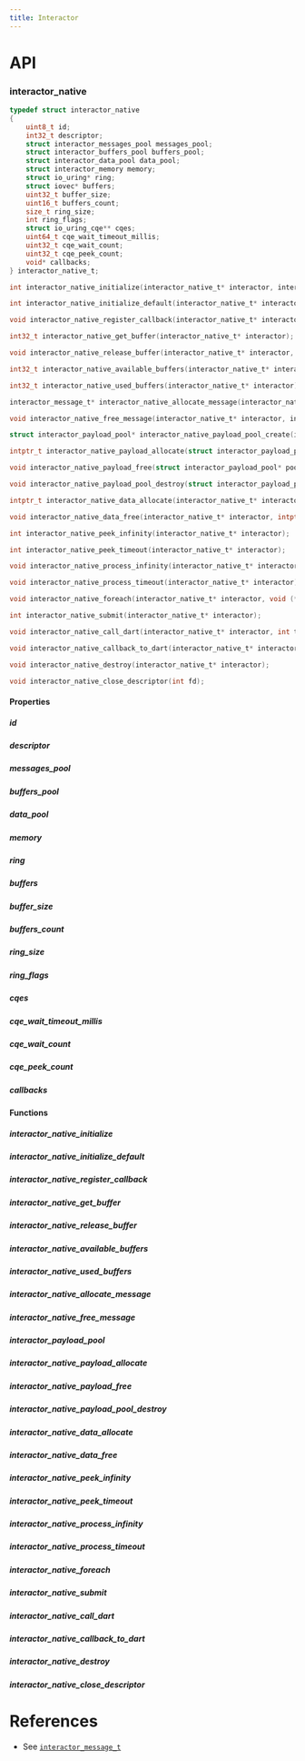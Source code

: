 ```yaml
---
title: Interactor
---
```


# API

### interactor_native

```c title="Declaration"
typedef struct interactor_native
{
    uint8_t id;
    int32_t descriptor;
    struct interactor_messages_pool messages_pool;
    struct interactor_buffers_pool buffers_pool;
    struct interactor_data_pool data_pool;
    struct interactor_memory memory;
    struct io_uring* ring;
    struct iovec* buffers;
    uint32_t buffer_size;
    uint16_t buffers_count;
    size_t ring_size;
    int ring_flags;
    struct io_uring_cqe** cqes;
    uint64_t cqe_wait_timeout_millis;
    uint32_t cqe_wait_count;
    uint32_t cqe_peek_count;
    void* callbacks;
} interactor_native_t;

int interactor_native_initialize(interactor_native_t* interactor, interactor_native_configuration_t* configuration, uint8_t id);

int interactor_native_initialize_default(interactor_native_t* interactor, uint8_t id);

void interactor_native_register_callback(interactor_native_t* interactor, uint64_t owner, uint64_t method, void (*callback)(interactor_message_t*));

int32_t interactor_native_get_buffer(interactor_native_t* interactor);

void interactor_native_release_buffer(interactor_native_t* interactor, uint16_t buffer_id);

int32_t interactor_native_available_buffers(interactor_native_t* interactor);

int32_t interactor_native_used_buffers(interactor_native_t* interactor);

interactor_message_t* interactor_native_allocate_message(interactor_native_t* interactor);

void interactor_native_free_message(interactor_native_t* interactor, interactor_message_t* message);

struct interactor_payload_pool* interactor_native_payload_pool_create(interactor_native_t* interactor, size_t size);

intptr_t interactor_native_payload_allocate(struct interactor_payload_pool* pool);

void interactor_native_payload_free(struct interactor_payload_pool* pool, intptr_t pointer);

void interactor_native_payload_pool_destroy(struct interactor_payload_pool* pool);

intptr_t interactor_native_data_allocate(interactor_native_t* interactor, size_t size);

void interactor_native_data_free(interactor_native_t* interactor, intptr_t pointer, size_t size);

int interactor_native_peek_infinity(interactor_native_t* interactor);

int interactor_native_peek_timeout(interactor_native_t* interactor);

void interactor_native_process_infinity(interactor_native_t* interactor);

void interactor_native_process_timeout(interactor_native_t* interactor);

void interactor_native_foreach(interactor_native_t* interactor, void (*call)(interactor_message_t*), void (*callback)(interactor_message_t*));

int interactor_native_submit(interactor_native_t* interactor);

void interactor_native_call_dart(interactor_native_t* interactor, int target_ring_fd, interactor_message_t* message);

void interactor_native_callback_to_dart(interactor_native_t* interactor, interactor_message_t* message);

void interactor_native_destroy(interactor_native_t* interactor);

void interactor_native_close_descriptor(int fd);

```

#### Properties

##### id

##### descriptor

##### messages_pool

##### buffers_pool

##### data_pool

##### memory

##### ring

##### buffers

##### buffer_size

##### buffers_count

##### ring_size

##### ring_flags

##### cqes

##### cqe_wait_timeout_millis

##### cqe_wait_count

##### cqe_peek_count

##### callbacks


#### Functions

##### interactor_native_initialize

##### interactor_native_initialize_default

##### interactor_native_register_callback

##### interactor_native_get_buffer

##### interactor_native_release_buffer

##### interactor_native_available_buffers

##### interactor_native_used_buffers

##### interactor_native_allocate_message

##### interactor_native_free_message

##### interactor_payload_pool

##### interactor_native_payload_allocate

##### interactor_native_payload_free

##### interactor_native_payload_pool_destroy

##### interactor_native_data_allocate

##### interactor_native_data_free

##### interactor_native_peek_infinity

##### interactor_native_peek_timeout

##### interactor_native_process_infinity

##### interactor_native_process_timeout

##### interactor_native_foreach

##### interactor_native_submit

##### interactor_native_call_dart

##### interactor_native_callback_to_dart

##### interactor_native_destroy

##### interactor_native_close_descriptor


# References
* See [`interactor_message_t`](message)